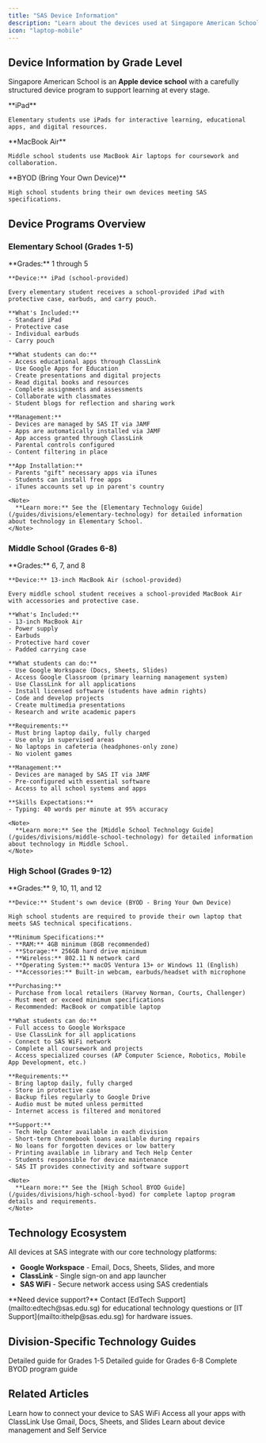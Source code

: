 ```yaml
---
title: "SAS Device Information"
description: "Learn about the devices used at Singapore American School by grade level"
icon: "laptop-mobile"
---
```


## Device Information by Grade Level

Singapore American School is an **Apple device school** with a carefully structured device program to support learning at every stage.

<CardGroup cols={3}>
  <Card title="Elementary (Grades 1-5)" icon="tablet" color="#1A4190">
    **iPad**

    Elementary students use iPads for interactive learning, educational apps, and digital resources.
  </Card>
  <Card title="Middle School (Grades 6-8)" icon="laptop" color="#E51322">
    **MacBook Air**

    Middle school students use MacBook Air laptops for coursework and collaboration.
  </Card>
  <Card title="High School (Grades 9-12)" icon="laptop-code" color="#1A4190">
    **BYOD (Bring Your Own Device)**

    High school students bring their own devices meeting SAS specifications.
  </Card>
</CardGroup>

## Device Programs Overview

### Elementary School (Grades 1-5)

<AccordionGroup>
  <Accordion title="1:1 iPad Program" icon="tablet-screen-button">
    **Grades:** 1 through 5

    **Device:** iPad (school-provided)

    Every elementary student receives a school-provided iPad with protective case, earbuds, and carry pouch.

    **What's Included:**
    - Standard iPad
    - Protective case
    - Individual earbuds
    - Carry pouch

    **What students can do:**
    - Access educational apps through ClassLink
    - Use Google Apps for Education
    - Create presentations and digital projects
    - Read digital books and resources
    - Complete assignments and assessments
    - Collaborate with classmates
    - Student blogs for reflection and sharing work

    **Management:**
    - Devices are managed by SAS IT via JAMF
    - Apps are automatically installed via JAMF
    - App access granted through ClassLink
    - Parental controls configured
    - Content filtering in place

    **App Installation:**
    - Parents "gift" necessary apps via iTunes
    - Students can install free apps
    - iTunes accounts set up in parent's country

    <Note>
      **Learn more:** See the [Elementary Technology Guide](/guides/divisions/elementary-technology) for detailed information about technology in Elementary School.
    </Note>
  </Accordion>
</AccordionGroup>

### Middle School (Grades 6-8)

<AccordionGroup>
  <Accordion title="1:1 MacBook Air Program" icon="laptop">
    **Grades:** 6, 7, and 8

    **Device:** 13-inch MacBook Air (school-provided)

    Every middle school student receives a school-provided MacBook Air with accessories and protective case.

    **What's Included:**
    - 13-inch MacBook Air
    - Power supply
    - Earbuds
    - Protective hard cover
    - Padded carrying case

    **What students can do:**
    - Use Google Workspace (Docs, Sheets, Slides)
    - Access Google Classroom (primary learning management system)
    - Use ClassLink for all applications
    - Install licensed software (students have admin rights)
    - Code and develop projects
    - Create multimedia presentations
    - Research and write academic papers

    **Requirements:**
    - Must bring laptop daily, fully charged
    - Use only in supervised areas
    - No laptops in cafeteria (headphones-only zone)
    - No violent games

    **Management:**
    - Devices are managed by SAS IT via JAMF
    - Pre-configured with essential software
    - Access to all school systems and apps

    **Skills Expectations:**
    - Typing: 40 words per minute at 95% accuracy

    <Note>
      **Learn more:** See the [Middle School Technology Guide](/guides/divisions/middle-school-technology) for detailed information about technology in Middle School.
    </Note>
  </Accordion>
</AccordionGroup>

### High School (Grades 9-12)

<AccordionGroup>
  <Accordion title="BYOD Program (Bring Your Own Device)" icon="laptop-code">
    **Grades:** 9, 10, 11, and 12

    **Device:** Student's own device (BYOD - Bring Your Own Device)

    High school students are required to provide their own laptop that meets SAS technical specifications.

    **Minimum Specifications:**
    - **RAM:** 4GB minimum (8GB recommended)
    - **Storage:** 256GB hard drive minimum
    - **Wireless:** 802.11 N network card
    - **Operating System:** macOS Ventura 13+ or Windows 11 (English)
    - **Accessories:** Built-in webcam, earbuds/headset with microphone

    **Purchasing:**
    - Purchase from local retailers (Harvey Norman, Courts, Challenger)
    - Must meet or exceed minimum specifications
    - Recommended: MacBook or compatible laptop

    **What students can do:**
    - Full access to Google Workspace
    - Use ClassLink for all applications
    - Connect to SAS WiFi network
    - Complete all coursework and projects
    - Access specialized courses (AP Computer Science, Robotics, Mobile App Development, etc.)

    **Requirements:**
    - Bring laptop daily, fully charged
    - Store in protective case
    - Backup files regularly to Google Drive
    - Audio must be muted unless permitted
    - Internet access is filtered and monitored

    **Support:**
    - Tech Help Center available in each division
    - Short-term Chromebook loans available during repairs
    - No loans for forgotten devices or low battery
    - Printing available in library and Tech Help Center
    - Students responsible for device maintenance
    - SAS IT provides connectivity and software support

    <Note>
      **Learn more:** See the [High School BYOD Guide](/guides/divisions/high-school-byod) for complete laptop program details and requirements.
    </Note>
  </Accordion>
</AccordionGroup>

## Technology Ecosystem

All devices at SAS integrate with our core technology platforms:

- **Google Workspace** - Email, Docs, Sheets, Slides, and more
- **ClassLink** - Single sign-on and app launcher
- **SAS WiFi** - Secure network access using SAS credentials

<Note>
  **Need device support?** Contact [EdTech Support](mailto:edtech@sas.edu.sg) for educational technology questions or [IT Support](mailto:ithelp@sas.edu.sg) for hardware issues.
</Note>

## Division-Specific Technology Guides

<CardGroup cols={3}>
  <Card title="Elementary Technology" icon="tablet" href="/guides/divisions/elementary-technology">
    Detailed guide for Grades 1-5
  </Card>
  <Card title="Middle School Technology" icon="laptop" href="/guides/divisions/middle-school-technology">
    Detailed guide for Grades 6-8
  </Card>
  <Card title="High School BYOD" icon="laptop-code" href="/guides/divisions/high-school-byod">
    Complete BYOD program guide
  </Card>
</CardGroup>

## Related Articles

<CardGroup cols={2}>
  <Card title="WiFi Connection" icon="wifi" href="/guides/getting-started/wifi-connection">
    Learn how to connect your device to SAS WiFi
  </Card>
  <Card title="ClassLink Guide" icon="grid-2" href="/guides/accounts/classlink">
    Access all your apps with ClassLink
  </Card>
  <Card title="Google Workspace" icon="google" href="/guides/accounts/google-workspace">
    Use Gmail, Docs, Sheets, and Slides
  </Card>
  <Card title="JAMF Device Management" icon="gear" href="/guides/systems/jamf">
    Learn about device management and Self Service
  </Card>
</CardGroup>